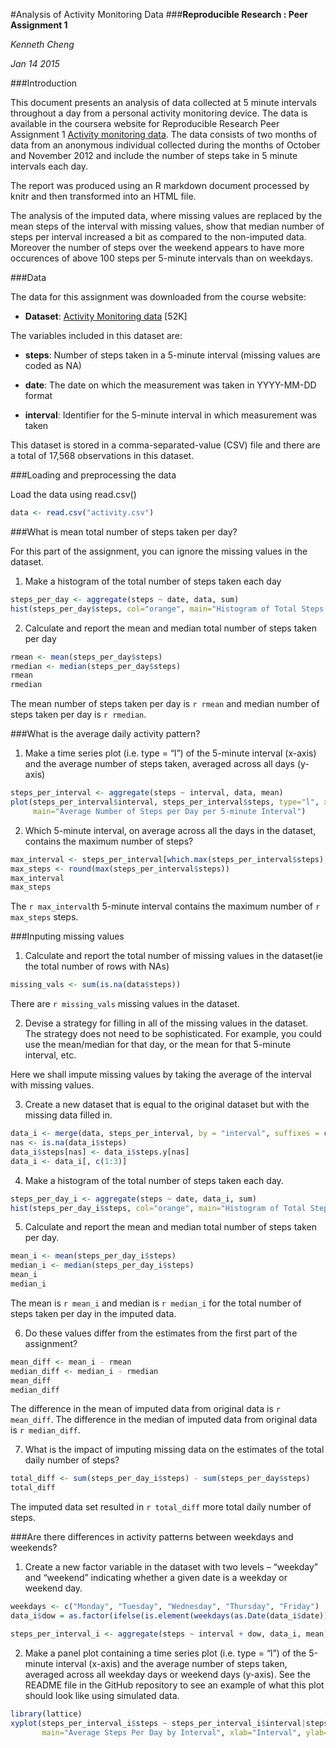 #Analysis of Activity Monitoring Data
###**Reproducible Research : Peer Assignment 1**   

*Kenneth Cheng*  

*Jan 14 2015*  

###Introduction

This document presents an analysis of data collected at 5 minute intervals throughout a day from a personal activity monitoring device. The data is available in the coursera website for Reproducible Research Peer Assignment 1 [Activity monitoring data](https://d396qusza40orc.cloudfront.net/repdata%2Fdata%2Factivity.zip).  The data consists of two months of data from an anonymous individual collected during the months of October and November 2012 and include the number of steps take in 5 minute intervals each day.

The report was produced using an R markdown document processed by knitr and then transformed into an HTML file. 

The analysis of the imputed data, where missing values are replaced by the mean steps of the interval with missing values, show that median number of steps per interval increased a bit as compared to the non-imputed data. Moreover the number of steps over the weekend appears to have more occurences of above 100 steps per 5-minute intervals than on weekdays. 

###Data

The data for this assignment was downloaded from the course website:

- **Dataset**: [Activity Monitoring data](https://d396qusza40orc.cloudfront.net/repdata%2Fdata%2Factivity.zip) [52K]

The variables included in this dataset are:

- **steps**: Number of steps taken in a 5-minute interval (missing values are coded as NA)

- **date**: The date on which the measurement was taken in YYYY-MM-DD format

- **interval**: Identifier for the 5-minute interval in which measurement was taken

This dataset is stored in a comma-separated-value (CSV) file and there are a total of 17,568 observations in this dataset.

###Loading and preprocessing the data

Load the data using read.csv()

```r
data <- read.csv("activity.csv")
```

###What is mean total number of steps taken per day?

For this part of the assignment, you can ignore the missing values in the dataset.

1. Make a histogram of the total number of steps taken each day

```r
steps_per_day <- aggregate(steps ~ date, data, sum)
hist(steps_per_day$steps, col="orange", main="Histogram of Total Steps Each Day", xlab="Number of Steps")
```

2. Calculate and report the mean and median total number of steps taken per day
```r
rmean <- mean(steps_per_day$steps)
rmedian <- median(steps_per_day$steps)
rmean
rmedian
```

The mean number of steps taken per day is `r rmean` and median number of steps taken per day is `r rmedian`.

###What is the average daily activity pattern?

1. Make a time series plot (i.e. type = "l") of the 5-minute interval (x-axis) 
and the average number of steps taken, averaged across all days (y-axis)
```r
steps_per_interval <- aggregate(steps ~ interval, data, mean)
plot(steps_per_interval$interval, steps_per_interval$steps, type="l", xlab="Interval", ylab="Number of Steps", 
     main="Average Number of Steps per Day per 5-minute Interval")
```

2. Which 5-minute interval, on average across all the days in the dataset, contains the maximum number of steps?
```r
max_interval <- steps_per_interval[which.max(steps_per_interval$steps),1]
max_steps <- round(max(steps_per_interval$steps))
max_interval
max_steps
```
The `r max_interval`th 5-minute interval contains the maximum number of `r max_steps` steps.

###Inputing missing values

1. Calculate and report the total number of missing values in the dataset(ie the total number of rows with NAs)
```r
missing_vals <- sum(is.na(data$steps))
```
There are `r missing_vals` missing values in the dataset.

2. Devise a strategy for filling in all of the missing values in the dataset. The strategy does not need to be sophisticated. For example, you could use the mean/median for that day, or the mean for that 5-minute interval, etc.

Here we shall impute missing values by taking the average of the interval with missing values.

3. Create a new dataset that is equal to the original dataset but with the missing data filled in.
```r
data_i <- merge(data, steps_per_interval, by = "interval", suffixes = c("", ".y"))
nas <- is.na(data_i$steps)
data_i$steps[nas] <- data_i$steps.y[nas]
data_i <- data_i[, c(1:3)]
```

4. Make a histogram of the total number of steps taken each day.
```r
steps_per_day_i <- aggregate(steps ~ date, data_i, sum)
hist(steps_per_day_i$steps, col="orange", main="Histogram of Total Steps Each Day for Imputed Data", xlab="Number of Steps")
```

5. Calculate and report the mean and median total number of steps taken per day. 
```r
mean_i <- mean(steps_per_day_i$steps)
median_i <- median(steps_per_day_i$steps)
mean_i
median_i
```
The mean is `r mean_i` and median is `r median_i` for the total number of steps taken per day in the imputed data.

6. Do these values differ from the estimates from the first part of the assignment? 
```r
mean_diff <- mean_i - rmean
median_diff <- median_i - rmedian
mean_diff
median_diff
```
The difference in the mean of imputed data from original data is `r mean_diff`.
The difference in the median of imputed data from original data is `r median_diff`.

7. What is the impact of imputing missing data on the estimates of the total daily number of steps?
```r
total_diff <- sum(steps_per_day_i$steps) - sum(steps_per_day$steps)
total_diff
```

The imputed data set resulted in `r total_diff` more total daily number of steps.

###Are there differences in activity patterns between weekdays and weekends?

1. Create a new factor variable in the dataset with two levels – “weekday” and “weekend” indicating whether a given date is a weekday or weekend day.
```r
weekdays <- c("Monday", "Tuesday", "Wednesday", "Thursday", "Friday")
data_i$dow = as.factor(ifelse(is.element(weekdays(as.Date(data_i$date)), weekdays), "weekday", "weekend"))

steps_per_interval_i <- aggregate(steps ~ interval + dow, data_i, mean)
```

2. Make a panel plot containing a time series plot (i.e. type = "l") of the 5-minute interval (x-axis) 
and the average number of steps taken, averaged across all weekday days or weekend days (y-axis). 
See the README file in the GitHub repository to see an example of what this plot should look like using simulated data.
```r
library(lattice)
xyplot(steps_per_interval_i$steps ~ steps_per_interval_i$interval|steps_per_interval_i$dow, type="l", 
       main="Average Steps Per Day by Interval", xlab="Interval", ylab="Number of Steps", layout=c(1,2))
```
